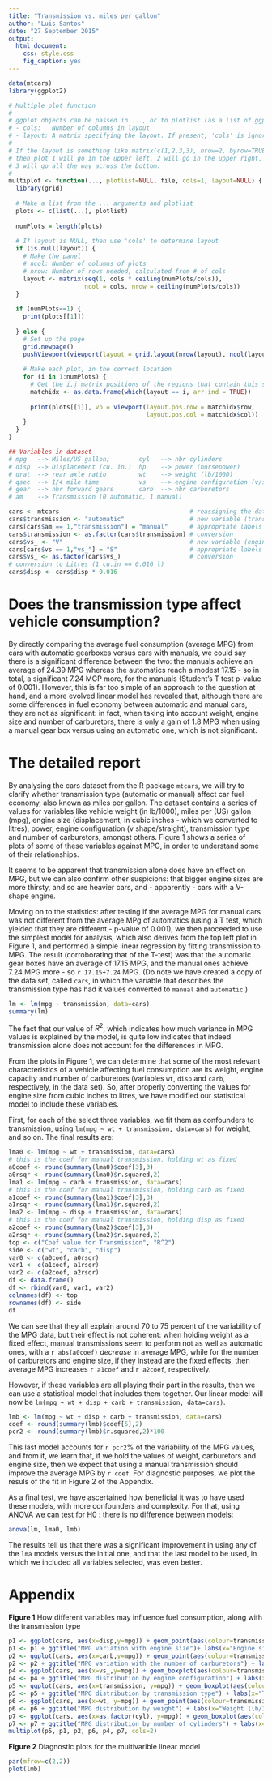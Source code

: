 ```yaml
---
title: "Transmission vs. miles per gallon"
author: "Luis Santos"
date: "27 September 2015"
output:
  html_document:
    css: style.css
    fig_caption: yes
---
```

```r
data(mtcars)
library(ggplot2)
```

```r
# Multiple plot function
#
# ggplot objects can be passed in ..., or to plotlist (as a list of ggplot objects)
# - cols:   Number of columns in layout
# - layout: A matrix specifying the layout. If present, 'cols' is ignored.
#
# If the layout is something like matrix(c(1,2,3,3), nrow=2, byrow=TRUE),
# then plot 1 will go in the upper left, 2 will go in the upper right, and
# 3 will go all the way across the bottom.
#
multiplot <- function(..., plotlist=NULL, file, cols=1, layout=NULL) {
  library(grid)
  
  # Make a list from the ... arguments and plotlist
  plots <- c(list(...), plotlist)
  
  numPlots = length(plots)
  
  # If layout is NULL, then use 'cols' to determine layout
  if (is.null(layout)) {
    # Make the panel
    # ncol: Number of columns of plots
    # nrow: Number of rows needed, calculated from # of cols
    layout <- matrix(seq(1, cols * ceiling(numPlots/cols)),
                     ncol = cols, nrow = ceiling(numPlots/cols))
  }
  
  if (numPlots==1) {
    print(plots[[1]])
    
  } else {
    # Set up the page
    grid.newpage()
    pushViewport(viewport(layout = grid.layout(nrow(layout), ncol(layout))))
    
    # Make each plot, in the correct location
    for (i in 1:numPlots) {
      # Get the i,j matrix positions of the regions that contain this subplot
      matchidx <- as.data.frame(which(layout == i, arr.ind = TRUE))
      
      print(plots[[i]], vp = viewport(layout.pos.row = matchidx$row,
                                      layout.pos.col = matchidx$col))
    }
  }
}
```

```r
## Variables in dataset
# mpg   --> Miles/US gallon;        cyl   --> nbr cylinders
# disp  --> Displacement (cu. in.)  hp    --> power (horsepower)
# drat  --> rear axle ratio         wt    --> weight (lb/1000)
# qsec  --> 1/4 mile time           vs    --> engine configuration (v/straight)
# gear  --> nbr forward gears       carb  --> nbr carburetors
# am    --> Transmission (0 automatic, 1 manual)

cars <- mtcars                                    # reassigning the data
cars$transmission <- "automatic"                  # new variable (transmission type)
cars[cars$am == 1,"transmission"] = "manual"      # appropriate labels
cars$transmission <- as.factor(cars$transmission) # conversion
cars$vs_ <- "V"                                   # new variable (engine configuration)
cars[cars$vs == 1,"vs_"] = "S"                    # appropriate labels
cars$vs_ <- as.factor(cars$vs_)                   # conversion
# conversion to Litres (1 cu.in == 0.016 l)
cars$disp <- cars$disp * 0.016
```

# Does the transmission type affect vehicle consumption?
By directly comparing the average fuel consumption (average MPG) from cars with automatic gearboxes versus cars with manuals, we could say there is a significant difference between the two: the manuals achieve an average of 24.39 MPG whereas the automatics reach a modest 17.15 - so in total, a significant 7.24 MGP more, for the manuals (Student's T test p-value of 0.001).
However, this is far too simple of an approach to the question at hand, and a more evolved linear model has revealed that, although there are some differences in fuel economy between automatic and manual cars, they are not as significant: in fact, when taking into account weight, engine size and number of carburetors, there is only a gain of 1.8 MPG when using a manual gear box versus using an automatic one, which is not significant.

# The detailed report
By analysing the cars dataset from the R package `mtcars`, we will try to clarify whether transmission type (automatic or manual) affect car fuel economy, also known as miles per gallon. The dataset contains a series of values for variables like vehicle weight (in lb/1000), miles per (US) gallon (mpg), engine size (displacement, in cubic inches - which we converted to litres), power, engine configuration (v shape/straight), transmission type and number of carburetors, amongst others. Figure 1 shows a series of plots of some of these variables against MPG, in order to understand some of their relationships.

It seems to be apparent that transmission alone does have an effect on MPG, but we can also confirm other suspicions: that bigger engine sizes are more thirsty, and so are heavier cars, and - apparently - cars with a V-shape engine.

Moving on to the statistics: after testing if the average MPG for manual cars was not different from the average MPg of automatics (using a T test, which yielded that they are different - p-value of 0.001), we then proceeded to use the simplest model for analysis, which also derives from the top left plot in Figure 1, and performed a simple linear regression by fitting transmission to MPG.
The result (corroborating that of the T-test) was that the automatic gear boxes have an average of 17.15 MPG, and the manual ones achieve 7.24 MPG more - so `r 17.15+7.24` MPG. (Do note we have created a copy of the data set, called `cars`, in which the variable that describes the transmission type has had it values converted to `manual` and `automatic`.)
```r
lm <- lm(mpg ~ transmission, data=cars)
summary(lm)
```

The fact that our value of $R{^2}$, which indicates how much variance in MPG values is explained by the model, is quite low indicates that indeed transmission alone does not account for the differences in MPG.

From the plots in Figure 1, we can determine that some of the most relevant characteristics of a vehicle affecting fuel consumption are its weight, engine capacity and number of carburetors (variables `wt`, `disp` and `carb`, respectively, in the data set). So, after properly converting the values for engine size from cubic inches to litres, we have modified our statistical model to include these variables.

First, for each of the select three variables, we fit them as confounders to transmission, using `lm(mpg ~ wt + transmission, data=cars)` for weight, and so on. The final results are:
```r
lma0 <- lm(mpg ~ wt + transmission, data=cars)
# this is the coef for manual transmission, holding wt as fixed
a0coef <- round(summary(lma0)$coef[3],3)
a0rsqr <- round(summary(lma0)$r.squared,2)
lma1 <- lm(mpg ~ carb + transmission, data=cars)
# this is the coef for manual transmission, holding carb as fixed
a1coef <- round(summary(lma1)$coef[3],3)
a1rsqr <- round(summary(lma1)$r.squared,2)
lma2 <- lm(mpg ~ disp + transmission, data=cars)
# this is the coef for manual transmission, holding disp as fixed
a2coef <- round(summary(lma2)$coef[3],3)
a2rsqr <- round(summary(lma2)$r.squared,2)
top <- c("Coef value for Transmission", "R^2")
side <- c("wt", "carb", "disp")
var0 <- c(a0coef, a0rsqr)
var1 <- c(a1coef, a1rsqr)
var2 <- c(a2coef, a2rsqr)
df <- data.frame()
df <- rbind(var0, var1, var2)
colnames(df) <- top
rownames(df) <- side
df
```

We can see that they all explain around 70 to 75 percent of the variability of the MPG data, but their effect is not coherent: when holding weight as a fixed effect, manual transmissions seem to perform not as well as automatic ones, with a `r abs(a0coef)` _decrease_ in average MPG, while for the number of carburetors and engine size, if they instead are the fixed effects, then average MPG increases `r a1coef` and `r a2coef`, respectively.

However, if these variables are all playing their part in the results, then we can use a statistical model that includes them together. Our linear model will now be `lm(mpg ~ wt + disp + carb + transmission, data=cars)`.
```r
lmb <- lm(mpg ~ wt + disp + carb + transmission, data=cars)
coef <- round(summary(lmb)$coef[5],2)
pcr2 <- round(summary(lmb)$r.squared,2)*100
```

This last model accounts for `r pcr2`% of the variability of the MPG values, and from it, we learn that, if we hold the values of weight, carburetors and engine size, then we expect that using a manual transmission should improve the average MPG by `r coef`. For diagnostic purposes, we plot the resuls of the fit in Figure 2 of the Appendix.

As a final test, we have ascertained how beneficial it was to have used these models, with more confounders and complexity. For that, using ANOVA we can test for H0 : there is no difference between models:
```r
anova(lm, lma0, lmb)
```
The results tell us that there was a significant improvement in using any of the `lma` models versus the initial one, and that the last model to be used, in which we included all variables selected, was even better.


# Appendix
**Figure 1** How different variables may influence fuel consumption, along with the transmission type
```r
p1 <- ggplot(cars, aes(x=disp,y=mpg)) + geom_point(aes(colour=transmission))
p1 <- p1 + ggtitle("MPG variation with engine size")+ labs(x="Engine size (litres)", y="MPG (US gallon)")
p2 <- ggplot(cars, aes(x=carb,y=mpg)) + geom_point(aes(colour=transmission))
p2 <- p2 + ggtitle("MPG variation with the number of carburetors") + labs(x="Number of carburetors", y="MPG (US gallon)")
p4 <- ggplot(cars, aes(x=vs_,y=mpg)) + geom_boxplot(aes(colour=transmission))
p4 <- p4 + ggtitle("MPG distribution by engine configuration") + labs(x="V-shaped engine / Straight engine", y="MPG (US gallon)")
p5 <- ggplot(cars, aes(x=transmission, y=mpg)) + geom_boxplot(aes(colour=transmission))
p5 <- p5 + ggtitle("MPG distribution by transmission type") + labs(x="Transmission type", y="MPG (US gallon)")
p6 <- ggplot(cars, aes(x=wt, y=mpg)) + geom_point(aes(colour=transmission))
p6 <- p6 + ggtitle("MPG distribution by weight") + labs(x="Weight (lb/1000)", y="MPG (US gallon)")
p7 <- ggplot(cars, aes(x=as.factor(cyl), y=mpg)) + geom_boxplot(aes(colour=transmission))
p7 <- p7 + ggtitle("MPG distribution by number of cylinders") + labs(x="Number of cylinders", y="MPG (US gallon)")
multiplot(p5, p1, p2, p6, p4, p7, cols=2)
```

**Figure 2** Diagnostic plots for the multivarible linear model
```r
par(mfrow=c(2,2))
plot(lmb)
```


